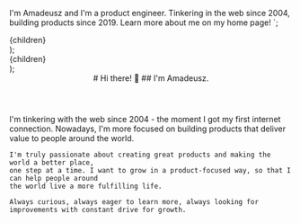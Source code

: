   I'm Amadeusz and I'm a product engineer.
  Tinkering in the web since 2004, building products since 2019.
  Learn more about me on my home page!
`;

  <div className="flex flex-col gap-4 pb-8 text-foreground font-garet md:flex-row md:items-end md:pb-12">
    {children}
  </div>
);
  <div className="flex flex-col md:pr-24">
    {children}
  </div>
);

<div className="relative z-10 my-4 p-8 pt-56 md:my-8 md:p-16 md:pr-52">
  <Header>
    # Hi there! 👋
    ## I'm Amadeusz.
  </Header>
  <Body>
    I'm tinkering with the web since 2004 - the moment I got my first internet connection.
    Nowadays, I'm more focused on building products that deliver value to people around the world.

    I'm truly passionate about creating great products and making the world a better place,
    one step at a time. I want to grow in a product-focused way, so that I can help people around
    the world live a more fulfilling life.

    Always curious, always eager to learn more, always looking for improvements with constant drive for growth.
  </Body>
</div>
